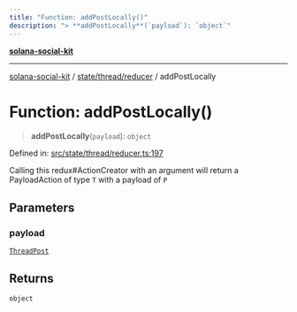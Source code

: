```yaml
---
title: "Function: addPostLocally()"
description: "> **addPostLocally**(`payload`): `object`"
---
```


[**solana-social-kit**](../../../../README.mdx)

***

[solana-social-kit](../../../../README.mdx) / [state/thread/reducer](../README.mdx) / addPostLocally

# Function: addPostLocally()

> **addPostLocally**(`payload`): `object`

Defined in: [src/state/thread/reducer.ts:197](https://github.com/SendArcade/solana-social-starter/blob/bd4b3556b8f469c27ebb06f4df65b3a36b43ba3b/src/state/thread/reducer.ts#L197)

Calling this redux#ActionCreator with an argument will
return a PayloadAction of type `T` with a payload of `P`

## Parameters

### payload

[`ThreadPost`](../../../../components/thread/thread.types/interfaces/ThreadPost.mdx)

## Returns

`object`
